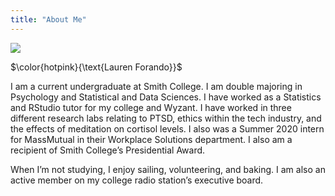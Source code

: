 ```yaml
---
title: "About Me"
--- 
```


![](images/lauren.JPG)

$\color{hotpink}{\text{Lauren Forando}}$


I am a current undergraduate at Smith College. I am double majoring in Psychology and Statistical and Data Sciences. I have worked as a Statistics and RStudio tutor for my college and Wyzant. I have worked in three different research labs relating to PTSD, ethics within the tech industry, and the effects of meditation on cortisol levels. I also was a Summer 2020 intern for MassMutual in their Workplace Solutions department. I also am a recipient of Smith College's Presidential Award. 

When I'm not studying, I enjoy sailing, volunteering, and baking. I am also an active member on my college radio station's executive board.  
